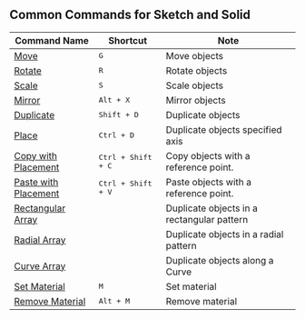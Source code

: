 ## Common Commands for Sketch and Solid
| Command Name                                        | Shortcut                    | Note                                       |
| --------------------------------------------------- | --------------------------- | ------------------------------------------ |
| [Move](common/move)                                 | <kbd>G</kbd>                | Move objects                               |
| [Rotate](common/rotate)                             | <kbd>R</kbd>                | Rotate objects                             |
| [Scale](common/scale)                               | <kbd>S</kbd>                | Scale objects                              |
| [Mirror](common/mirror)                             | <kbd>Alt + X</kbd>          | Mirror objects                             |
| [Duplicate](common/duplicate)                       | <kbd>Shift + D</kbd>        | Duplicate objects                          |
| [Place](common/place)                               | <kbd>Ctrl + D</kbd>         | Duplicate objects specified axis           |
| [Copy with Placement](common/copy-with-placement)   | <kbd>Ctrl + Shift + C</kbd> | Copy objects with a reference point.       |
| [Paste with Placement](common/paste-with-placement) | <kbd>Ctrl + Shift + V</kbd> | Paste objects with a reference point.      |
| [Rectangular Array](common/rectangular-array)       |                             | Duplicate objects in a rectangular pattern |
| [Radial Array](common/radial-array)                 |                             | Duplicate objects in a radial pattern      |
| [Curve Array](common/curve-array)                   |                             | Duplicate objects along a Curve            |
| [Set Material](common/set-material)                 | <kbd>M</kbd>                | Set material                               |
| [Remove Material](common/remove-material)           | <kbd>Alt + M</kbd>          | Remove material                            |